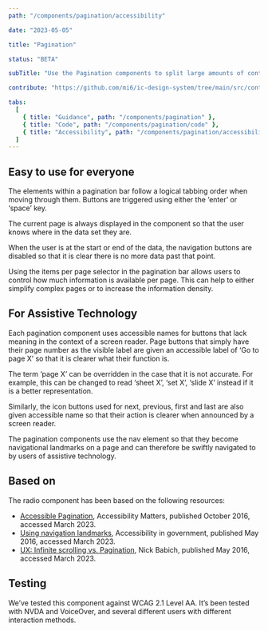 ```yaml
---
path: "/components/pagination/accessibility"

date: "2023-05-05"

title: "Pagination"

status: "BETA"

subTitle: "Use the Pagination components to split large amounts of content into pages and navigate between them."

contribute: "https://github.com/mi6/ic-design-system/tree/main/src/content/structured/components/pagination"

tabs:
  [
    { title: "Guidance", path: "/components/pagination" },
    { title: "Code", path: "/components/pagination/code" },
    { title: "Accessibility", path: "/components/pagination/accessibility" },
  ]
---
```


## Easy to use for everyone

The elements within a pagination bar follow a logical tabbing order when moving through them. Buttons are triggered using either the ‘enter’ or ‘space’ key.

The current page is always displayed in the component so that the user knows where in the data set they are.

When the user is at the start or end of the data, the navigation buttons are disabled so that it is clear there is no more data past that point.

Using the items per page selector in the pagination bar allows users to control how much information is available per page. This can help to either simplify complex pages or to increase the information density.

## For Assistive Technology

Each pagination component uses accessible names for buttons that lack meaning in the context of a screen reader. Page buttons that simply have their page number as the visible label are given an accessible label of ‘Go to page X’ so that it is clearer what their function is.

The term ‘page X’ can be overridden in the case that it is not accurate. For example, this can be changed to read ‘sheet X’, ‘set X’, ‘slide X’ instead if it is a better representation.

Similarly, the icon buttons used for next, previous, first and last are also given accessible name so that their action is clearer when announced by a screen reader.

The pagination components use the nav element so that they become navigational landmarks on a page and can therefore be swiftly navigated to by users of assistive technology.

## Based on

The radio component has been based on the following resources:

- [Accessible Pagination](https://www.a11ymatters.com/pattern/pagination/), Accessibility Matters, published October 2016, accessed March 2023.
- [Using navigation landmarks](https://accessibility.blog.gov.uk/2016/05/27/using-navigation-landmarks/), Accessibility in government, published May 2016, accessed March 2023.
- [UX: Infinite scrolling vs. Pagination](https://uxplanet.org/ux-infinite-scrolling-vs-pagination-1030d29376f1), Nick Babich, published May 2016, accessed March 2023.

## Testing

We’ve tested this component against WCAG 2.1 Level AA. It’s been tested with NVDA and VoiceOver, and several different users with different interaction methods.
